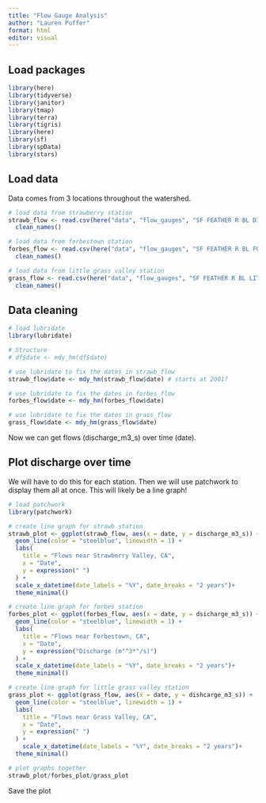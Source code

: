 ```yaml
---
title: "Flow Gauge Analysis"
author: "Lauren Puffer"
format: html
editor: visual
---
```


## Load packages

```r
library(here)
library(tidyverse)
library(janitor)
library(tmap)
library(terra)
library(tigris)
library(here)
library(sf)
library(spData)
library(stars)
```

## Load data

Data comes from 3 locations throughout the watershed.

```r
# load data from strawberry station
strawb_flow <- read.csv(here("data", "flow_gauges", "SF FEATHER R BL DIV DAM NR STRA.csv"))|>
  clean_names()

# load data from forbestown station
forbes_flow <- read.csv(here("data", "flow_gauges", "SF FEATHER R BL FORBESTOWN DAM.csv"))|>
  clean_names()

# load data from little grass valley station
grass_flow <- read.csv(here("data", "flow_gauges", "SF FEATHER R BL LITTLE GRASS VA.csv"))|>
  clean_names()
```

## Data cleaning

```r
# load lubridate
library(lubridate)

# Structure
# df$date <- mdy_hm(df$date)

# use lubridate to fix the dates in strawb_flow
strawb_flow$date <- mdy_hm(strawb_flow$date) # starts at 2001?

# use lubridate to fix the dates in forbes_flow
forbes_flow$date <- mdy_hm(forbes_flow$date)

# use lubridate to fix the dates in grass_flow
grass_flow$date <- mdy_hm(grass_flow$date)
```

Now we can get flows (discharge_m3_s) over time (date).

## Plot discharge over time

We will have to do this for each station. Then we will use patchwork to display them all at once. This will likely be a line graph!

```r
# load patchwork
library(patchwork)

# create line graph for strawb station
strawb_plot <- ggplot(strawb_flow, aes(x = date, y = discharge_m3_s)) +
  geom_line(color = "steelblue", linewidth = 1) +
  labs(
    title = "Flows near Strawberry Valley, CA",
    x = "Date",
    y = expression(" ")
  ) +
  scale_x_datetime(date_labels = "%Y", date_breaks = "2 years")+
  theme_minimal()

# create line graph for forbes station
forbes_plot <- ggplot(forbes_flow, aes(x = date, y = dsicharge_m3_s)) +
  geom_line(color = "steelblue", linewidth = 1) +
  labs(
    title = "Flows near Forbestown, CA",
    x = "Date",
    y = expression("Discharge (m"^3*"/s)")
  ) +
  scale_x_datetime(date_labels = "%Y", date_breaks = "2 years")+
  theme_minimal()

# create line graph for little grass valley station
grass_plot <- ggplot(grass_flow, aes(x = date, y = dishcarge_m3_s)) +
  geom_line(color = "steelblue", linewidth = 1) +
  labs(
    title = "Flows near Grass Valley, CA",
    x = "Date",
    y = expression(" ")
  ) +
    scale_x_datetime(date_labels = "%Y", date_breaks = "2 years")+
  theme_minimal()

# plot graphs together
strawb_plot/forbes_plot/grass_plot
```

Save the plot

```r

```
